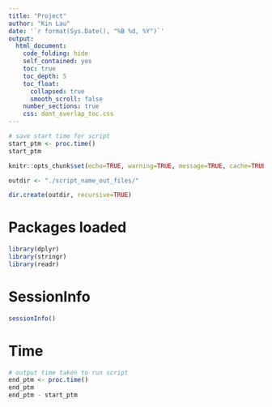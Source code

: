 ```yaml
---
title: "Project"
author: "Kin Lau"
date: '`r format(Sys.Date(), "%B %d, %Y")`'
output:
  html_document:
    code_folding: hide
    self_contained: yes
    toc: true
    toc_depth: 5
    toc_float:
      collapsed: true
      smooth_scroll: false
    number_sections: true
    css: dont_overlap_toc.css
---
```


```r
# save start time for script
start_ptm <- proc.time()
start_ptm
```

```r
knitr::opts_chunk$set(echo=TRUE, warning=TRUE, message=TRUE, cache=TRUE, dev=c('png','pdf'), fig.width=8, fig.height=8)

```

```r
outdir <- "./script_name_out_files/"

dir.create(outdir, recursive=TRUE)
```

# Packages loaded

```r
library(dplyr)
library(stringr)
library(readr)
```


# SessionInfo

```r
sessionInfo()
```

# Time

```r
# output time taken to run script
end_ptm <- proc.time()
end_ptm
end_ptm - start_ptm

```
